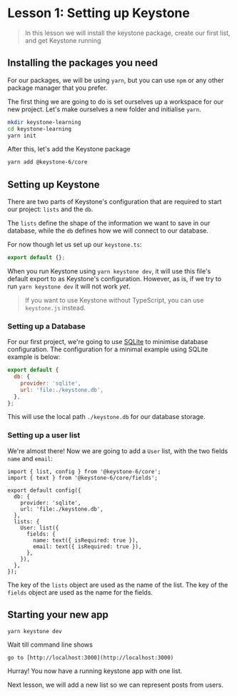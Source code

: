 
# Lesson 1: Setting up Keystone

> In this lesson we will install the keystone package, create our first list, and get Keystone running

## Installing the packages you need

For our packages,  we will be using `yarn`,  but you can use `npm` or any other package manager that you prefer.

The first thing we are going to do is set ourselves up a workspace for our new project. Let's make ourselves a new folder and initialise `yarn`.

```bash
mkdir keystone-learning
cd keystone-learning
yarn init
```

After this, let's add the Keystone package

```bash
yarn add @keystone-6/core
```

## Setting up Keystone

There are two parts of Keystone's configuration that are required to start our project: `lists` and the `db`.

The `lists` define the shape of the information we want to save in our database, while the `db` defines how we will connect to our database.

For now though let us set up our `keystone.ts`:
```js
export default {};
```

When you run Keystone using `yarn keystone dev`, it will use this file's default export to as Keystone's configuration.
However, as is, if we try to run `yarn keystone dev` it will not work _yet_.

> If you want to use Keystone without TypeScript, you can use `keystone.js` instead.

### Setting up a Database

For our first project, we're going to use [SQLite](https://www.sqlite.org/) to minimise database configuration.
The configuration for a minimal example using SQLite example is below:

```js
export default {
  db: {
    provider: 'sqlite',
    url: 'file:./keystone.db',
  },
};
```

This will use the local path `./keystone.db` for our database storage.

### Setting up a user list

We're almost there!
Now we are going to add a `User` list, with the two fields `name` and `email`:

```js{9-16}[5-8]
import { list, config } from '@keystone-6/core';
import { text } from '@keystone-6/core/fields';

export default config({
  db: {
    provider: 'sqlite',
    url: 'file:./keystone.db',
  },
  lists: {
    User: list({
      fields: {
        name: text({ isRequired: true }),
        email: text({ isRequired: true }),
      },
    }),
  },
});
```

The key of the `lists` object are used as the name of the list. The key of the `fields` object are used as the name for the fields.

## Starting your new app

```bash
yarn keystone dev
```

Wait till command line shows

```
go to [http://localhost:3000](http://localhost:3000)
```

Hurray! You now have a running keystone app with one list.

Next lesson, we will add a new list so we can represent posts from users.

